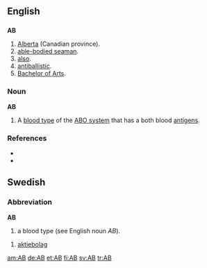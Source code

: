 {{see|ab|ab-|Ab}}

==English==
==={{Abbreviation}}===
'''AB'''
# [[Alberta]] (Canadian province).
# [[able-bodied seaman]].
# [[also]].
# [[antiballistic]].
# [[Bachelor of Arts]].

===Noun===
'''AB'''
# A [[blood type]] of the [[ABO system]] that has a both blood [[antigen]]s.

===References===
* {{R:American Heritage 2000|AB}}
* {{R:Dictionary.com|AB}}

==Swedish==
===Abbreviation===
'''AB'''
# a blood type (see English noun ''AB'').

# [[aktiebolag]]

[[am:AB]]
[[de:AB]]
[[et:AB]]
[[fi:AB]]
[[sv:AB]]
[[tr:AB]]
